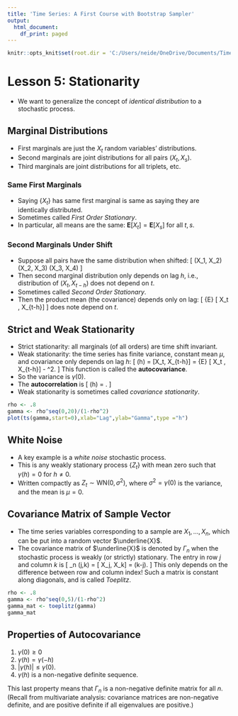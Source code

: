 ```yaml
---
title: 'Time Series: A First Course with Bootstrap Sampler'
output:
  html_document:
    df_print: paged
---
```


```r
knitr::opts_knit$set(root.dir = 'C:/Users/neide/OneDrive/Documents/TimeSeriesR/Data')
```

# Lesson 5: Stationarity

- We want to generalize the concept of *identical distribution* to a stochastic process.

## Marginal Distributions

- First marginals are just the $X_t$ random variables' distributions.
- Second marginals are joint distributions for all pairs $(X_t,X_s)$.
- Third marginals are joint distributions for all triplets, etc.

### Same First Marginals

- Saying $\{ X_t \}$ has same first marginal is same as saying they are identically distributed.
- Sometimes called *First Order Stationary*.
- In particular, all means are the same: ${\mathbf E} [X_t] = {\mathbf E} [X_s]$ for all $t,s$.

### Second Marginals Under Shift

- Suppose all pairs have the same distribution when shifted: 
\[
  (X_1, X_2) \sim (X_2, X_3) \sim (X_3, X_4) \ldots
\]
- Then second marginal distribution only depends on lag $h$, i.e., distribution of $(X_t, X_{t-h})$ does not depend on $t$.
- Sometimes called *Second Order Stationary*.
- Then the product mean (the covariance) depends only on lag:
\[
 {\mathbf E} [ X_t \, X_{t-h}] 
\]
 does note depend on $t$.  
 
## Strict and Weak Stationarity

- Strict stationarity: all marginals (of all orders) are time shift invariant.
- Weak stationarity: the time series has finite variance, constant mean $\mu$, and covariance only depends on lag $h$:
\[
  \gamma (h) = \mbox{Cov} [X_t, X_{t-h}] = {\mathbf E} [ X_t \, X_{t-h}] - \mu^2.
\]
This function is called the **autocovariance**.
- So the variance is $\gamma (0)$.
- The **autocorrelation** is
\[
 \rho (h) = \frac{ \gamma (h) }{ \gamma (0)}.
 \]
- Weak stationarity is sometimes called *covariance stationarity*. 
 
```r
rho <- .8
gamma <- rho^seq(0,20)/(1-rho^2)
plot(ts(gamma,start=0),xlab="Lag",ylab="Gamma",type ="h")
```

## White Noise

- A key example is a *white noise* stochastic process.
- This is any weakly stationary process $\{ Z_t \}$ with mean zero such that $\gamma (h) = 0$ for $h \neq 0$.
- Written compactly as $Z_t \sim \mbox{WN} (0, \sigma^2)$, where $\sigma^2 = \gamma (0)$ is the variance, and the mean is $\mu = 0$.

## Covariance Matrix of Sample Vector

- The time series variables corresponding to a sample are $X_1, \ldots, X_n$, which can be put into a random vector $\underline{X}$.
- The covariance matrix of $\underline{X}$ is denoted by $\Gamma_n$ when the stochastic process is weakly (or strictly) stationary. The entry in row $j$ and column $k$ is
\[
  \Gamma_n (j,k) = \mbox{Cov} [ X_j, X_k] = \gamma (k-j).
\]
 This only depends on the difference between row and column index! Such a matrix is constant along diagonals, and is called *Toeplitz*.
 
```r
rho <- .8
gamma <- rho^seq(0,5)/(1-rho^2)
gamma_mat <- toeplitz(gamma)
gamma_mat
```

## Properties of Autocovariance

1. $\gamma (0) \geq 0$
2. $\gamma (h) = \gamma (-h)$
3. $|\gamma (h)| \leq \gamma (0)$.
4. $\gamma (h)$ is a non-negative definite sequence.

This last property means that $\Gamma_n$ is a non-negative definite matrix for all $n$. (Recall from multivariate analysis: covariance matrices are non-negative definite, and are positive definite if all eigenvalues are positive.)


